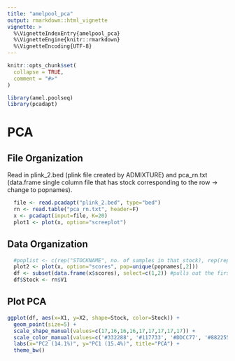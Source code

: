 ```yaml
---
title: "amelpool_pca"
output: rmarkdown::html_vignette
vignette: >
  %\VignetteIndexEntry{amelpool_pca}
  %\VignetteEngine{knitr::rmarkdown}
  %\VignetteEncoding{UTF-8}
---
```


```r
knitr::opts_chunk$set(
  collapse = TRUE,
  comment = "#>"
)
```

```r
library(amel.poolseq)
library(pcadapt)
```

# PCA

## File Organization
Read in plink_2.bed (plink file created by ADMIXTURE) and pca_rn.txt (data.frame single column file that has stock corresponding to the row -> change to popnames).

```r
  file <- read.pcadapt("plink_2.bed", type="bed")
  rn <- read.table("pca_rn.txt", header=F)
  x <- pcadapt(input=file, K=20)
  plot1 <- plot(x, option="screeplot")
```

## Data Organization
```r
  #poplist <- c(rep("STOCKNAME", no. of samples in that stock), rep(repeat as neccessary))
  plot2 <- plot(x, option="scores", pop=unique(popnames[,2]))
  df <- subset(data.frame(x$scores), select=c(1,2)) #pulls out the first two PCs
  df$Stock <- rn$V1
```

## Plot PCA
```r
ggplot(df, aes(x=X1, y=X2, shape=Stock, color=Stock)) + 
  geom_point(size=5) +
  scale_shape_manual(values=c(17,16,16,16,17,17,17,17,17)) +
  scale_color_manual(values=c('#332288', '#117733', '#DDCC77', '#882255', '#44AA99', '#CC6677', '#AA4499', '#882255', '#88CCEE')) +
  labs(x="PC2 (14.1%)", y="PC1 (15.4%)", title="PCA") +
  theme_bw()
```